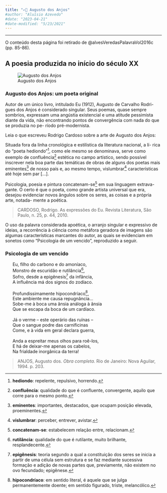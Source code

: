 ```yaml
---
title: "✍🏼 Augusto dos Anjos"
#author: "Aluísio Azevedo"
#date: "2023-04-21"
#date-modified: "5/23/2021"
---
```


<!-- ![](thumbnail.jpg) -->

- - -

:::{.callout-margin}
O conteúdo desta página foi retirado de @alvesVeredasPalavraVol2016c (pp. 85-86).
:::

## A poesia produzida no início do século XX

:::{.column-margin}
![Augusto dos Anjos](../img/augusto-dos-anjos.jpg)
:::

### Augusto dos Anjos: um poeta original

Autor de um único livro, intitulado Eu (1912), Augusto de Carvalho Rodri- gues dos Anjos é considerado singular. Seus poemas, quase sempre sombrios, expressam uma angústia existencial e uma atitude pessimista diante da vida, não encontrando pontos de convergência com nada do que se produzia no pe- ríodo pré-modernista.



Leia o que escreveu Rodrigo Cardoso sobre a arte de Augusto dos Anjos:

:::{.callout-important}

Situada fora da linha cronológica e estilística da literatura nacional, a lí- rica do “poeta hediondo”^[**hediondo**: repelente, repulsivo, horrendo.], como ele mesmo se denominava, serve como exemplo de confluência^[**confluência**: qualidade do que é confluente, convergente, aquilo que corre para o mesmo ponto.] estética no campo artístico, sendo possível inscrever nela boa parte das temáticas de obras de alguns dos poetas mais eminentes^[**eminentes**: importantes, destacados, que ocupam posição elevada, proeminentes.] de nosso país e, ao mesmo tempo, vislumbrar^[**vislumbrar**: perceber, entrever, avistar.] características até hoje sem par [...].

Psicologia, poesia e pintura concatenam-se^[**concatenam-se**: estabelecem relação entre, relacionam.] em sua linguagem extrava- gante. O certo é que o poeta, como grande artista universal que era, desejou evidenciar novos ângulos sobre os seres, as coisas e a própria arte, notada- mente a poética.

> CARDOSO, Rodrigo. As expressões do Eu. Revista Literatura, São Paulo, n. 25, p. 44, 2010.

:::

O uso da palavra considerada apoética, o arranjo singular e expressivo de ideias, a recorrência à ciência como metáfora geradora de imagens são algumas características marcantes do autor, as quais se evidenciam em sonetos como “Psicologia de um vencido”, reproduzido a seguir.

:::{.callout-note}
### Psicologia de um vencido

|       Eu, filho do carbono e do amoníaco, 
|       Monstro de escuridão e rutilância^[**rutilância**: qualidade do que é rutilante, muito brilhante, resplandecente.],
|       Sofro, desde a epigênesis^[**epigênesis**: teoria segundo a qual a constituição dos seres se inicia a partir de uma célula sem estrutura e se faz mediante sucessiva formação e adição de novas partes que, previamente, não existem no ovo fecundado; epigênese.] da infância, 
|       A influência má dos signos do zodíaco.
|
|       Profundissimamente hipocondríaco^[**hipocondríaco**: em sentido literal, é aquele que se julga permanentemente doente; em sentido figurado, triste, melancólico.],
|       Este ambiente me causa repugnância...
|       Sobe-me à boca uma ânsia análoga à ânsia
|       Que se escapa da boca de um cardíaco.
|
|       Já o verme – este operário das ruínas –
|       Que o sangue podre das carnificinas
|       Come, e à vida em geral declara guerra,
|
|       Anda a espreitar meus olhos para roê-los,
|       E há de deixar-me apenas os cabelos,
|       Na frialdade inorgânica da terra!

> ANJOS, Augusto dos. *Obra completa*. Rio de Janeiro: Nova Aguilar, 1994. p. 203.
:::







